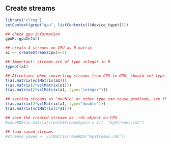 <!--
%\VignetteEngine{knitr::knitr}
%\VignetteIndexEntry{Create streams}
-->

## Create streams
```r
library('clrng')
setContext(grep("gpu", listContexts()$device_type)[1])
```




```r
## check gpu information
gpuR::gpuInfo()

## create 4 streams on CPU as R matrix
a1 <- createStreamsCpu(n=4)

## Important: streams are of type integer in R
typeof(a1) 

## Attention: when converting streams from CPU to GPU, should set type = "integer", or leave it as default `NULL' as below
t(as.matrix(vclMatrix(a1)))
t(as.matrix(2*vclMatrix(a1)))
t(as.matrix(2*vclMatrix(a1, type="integer"))) 

## setting streams as "double" or other type can cause problems, see the following 
t(as.matrix(2*vclMatrix(a1, type="double"))) 
t(as.matrix(vclMatrix(2*a1)))

## save the created streams as .rds object on CPU 
#saveRDS(as.matrix(createStreamsCpu(n = 4)), "myStreams.rds")

## load saved streams
#streams_saved <- vclMatrix(readRDS("myStreams.rds"))
```






